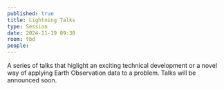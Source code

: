 ```yaml
---
published: true
title: Lightning Talks
type: Session
date: 2024-11-19 09:30
room: tbd
people:
---
```

A series of talks that higlight an exciting technical development or a novel way of applying Earth Observation data to a problem. Talks will be announced soon.
